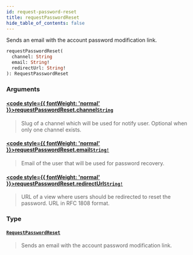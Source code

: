 ```yaml
---
id: request-password-reset
title: requestPasswordReset
hide_table_of_contents: false
---
```








Sends an email with the account password modification link.

```graphql
requestPasswordReset(
  channel: String
  email: String!
  redirectUrl: String!
): RequestPasswordReset
```


### Arguments

#### [<code style={{ fontWeight: 'normal' }}>requestPasswordReset.<b>channel</b></code>](#)<Bullet />[`String`](../../../developer/api-reference/scalars/string) <Badge class="secondary" text="scalar"/>
> Slug of a channel which will be used for notify user. Optional when only one channel exists.
> 

#### [<code style={{ fontWeight: 'normal' }}>requestPasswordReset.<b>email</b></code>](#)<Bullet />[`String!`](../../../developer/api-reference/scalars/string) <Badge class="secondary" text="non-null"/> <Badge class="secondary" text="scalar"/>
> Email of the user that will be used for password recovery.
> 

#### [<code style={{ fontWeight: 'normal' }}>requestPasswordReset.<b>redirectUrl</b></code>](#)<Bullet />[`String!`](../../../developer/api-reference/scalars/string) <Badge class="secondary" text="non-null"/> <Badge class="secondary" text="scalar"/>
> URL of a view where users should be redirected to reset the password. URL in RFC 1808 format.
> 

### Type

#### [`RequestPasswordReset`](../../../developer/api-reference/objects/request-password-reset) <Badge class="secondary" text="object"/>
> Sends an email with the account password modification link.
> 





